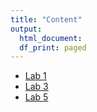 ```yaml
---
title: "Content"
output: 
  html_document:
  df_print: paged
---
```


* [Lab 1](content/lab1-2.html)
* [Lab 3](content/labs3-4.html)
* [Lab 5](content/labs5-7.html)
